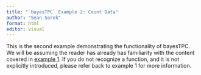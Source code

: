 ```yaml
---
title: "`bayesTPC` Example 2: Count Data"
author: "Sean Sorek"
format: html
editor: visual
---
```


This is the second example demonstrating the functionality of bayesTPC. We will be assuming the reader has already has familiarity with the content covered in [example 1](https://seansorek.github.io/bayesTPC/pages/example1.html). If you do not recognize a function, and it is not explicitly introduced, please refer back to example 1 for more information.
